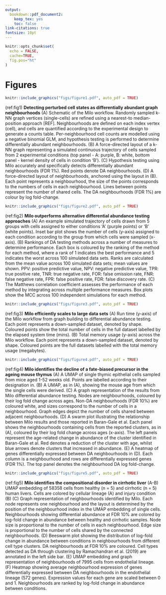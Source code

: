 ```yaml
---
output:
  bookdown::pdf_document2:
    keep_tex: yes
    toc: false
link-citations: true
fontsize: 10pt
---
```


```r
knitr::opts_chunk$set(
  echo = FALSE,
  cache=TRUE,
  fig.pos="ht"
)
```

# Figures {-}

```r
knitr::include_graphics("figs/figure1.pdf", auto_pdf = TRUE)
```

(ref:fig1) **Detecting perturbed cell states as differentially abundant graph neighbourhoods**
(A) Schematic of the Milo workflow. Randomly sampled k-NN graph vertices (single-cells) are refined using a nearest-to median-position approach [REF]. Neighbourhoods are defined on each index vertex (cell), and cells are quantified according to the experimental design to generate a counts table. Per-neighbourhood cell counts are modelled using a negative binomial GLM, and hypothesis testing is performed to determine differentially abundant neighbourhoods.
(B) A force-directed layout of a k-NN graph representing a simulated continuous trajectory of cells sampled from 2 experimental conditions (top panel - A: purple, B: white, bottom panel - kernel density of cells in condition ‘B’).
(C) Hypothesis testing using Milo accurately and specifically detects differentially abundant neighbourhoods (FDR 1%). Red points denote DA neighbourhoods.
(D) A force-directed layout of neighbourhoods, anchored using the layout in (B). Each point represents a neighbourhood, the size of the points corresponds to the numbers of cells in each neighbourhood. Lines between points represent the number of shared cells. The DA neighbourhoods (FDR 1%) are colour by log fold-change.



```r
knitr::include_graphics("figs/figure2.pdf", auto_pdf = TRUE)
```

(ref:fig2) **Milo outperforms alternative differential abundance testing approaches**
(A) An example simulated trajectory of cells drawn from 5 groups with cells assigned to either conditions ‘A’ (purple points) or ‘B’ (white points). Inset bar plot shows the number of cells (y-axis) assigned to each condition according to the group from which cells were sampled (x-axis).
(B) Rankings of DA testing methods across a number of measures to determine performance. Each box is coloured by the ranking of the method for each method, where a rank of 1 indicates the best performance and 5 indicates the worst across 100 simulated data sets. Ranks are calculated from the mean value across 100 simulated data sets; mean values are shown. PPV: positive predictive value, NPV: negative predictive value, TPR: true positive rate, TNR: true negative rate, FOR: false omission rate, FNR: false negative rate, FPR: false positive rate, FDR: false discovery rate.
(C) The Matthews correlation coefficient assesses the performance of each method by integrating across multiple performance measures. Box plots show the MCC across 100 independent simulations for each method.



```r
knitr::include_graphics("figs/figure3.pdf", auto_pdf = TRUE)
```

(ref:fig3) **Milo efficiently scales to large data sets**
(A) Run time (y-axis) of the Milo workflow from graph building to differential abundance testing. Each point represents a down-sampled dataset, denoted by shape. Coloured points show the total number of cells in the full dataset labelled by the elapsed system time (mins).
(B) Total memory usage (y-axis) across the Milo workflow. Each point represents a down-sampled dataset, denoted by shape. Coloured points are the full datasets labelled with the total memory usage (megabytes).



```r
knitr::include_graphics("figs/figure4.pdf", auto_pdf = TRUE)
```

(ref:fig4) **Milo identifies the decline of a fate-biased precursor in the ageing mouse thymus**
(A) A UMAP of single thymic epithelial cells sampled from mice aged 1-52 weeks old. Points are labelled according to their designation in.
(B) A UMAP, as in (A), showing the mouse age from which the single cells were derived.
(C) A graph representation of the results from Milo differential abundance testing. Nodes are neighbourhoods, coloured by their log fold change across ages. Non-DA neighbourhoods (FDR 10%) are coloured white, and sizes correspond to the number of cells in a neighbourhood. Graph edges depict the number of cells shared between adjacent neighbourhoods.
(D) A swarm plot illustrating the relationship between Milo results and those reported in Baran-Gale et al. Each panel shows the neighbourhoods containing cells from the reported clusters, as in (A), coloured by their log fold change across ages (x-axis). The left panels represent the age-related change in abundance of the cluster identified in Baran-Gale et al. Red denotes a reduction of the cluster with age, whilst blue arrows denote clusters that increased in abundance.
(E) A heatmap of genes differentially expressed between DA neighbourhoods in (D). Each column is a neighbourhood and rows are differentially expressed genes (FDR 1%). The top panel denotes the neighbourhood DA log fold-change.


```r
knitr::include_graphics("figs/figure5.pdf", auto_pdf = TRUE)
```

(ref:fig5) **Milo identifies the compositional disorder in cirrhotic liver**
(A-B) UMAP embedding of 58358 cells from healthy (n = 5) and cirrhotic (n = 5) human livers. Cells are colored by cellular lineage (A) and injury condition (B)
(C) Graph representation of neighbourhoods identified by Milo. Each node represents one neighbourhood and the layout is determined by the position of the neighbourhood index in the UMAP embedding of single cells. Neighbourhoods showing differential abundance at FDR 10% are colored by log-fold change in abundance between healthy and cirrhotic samples. Node size is proportional to the number of cells in each neighbourhood. Edge size is proportional to the number of cells shared by the connected neighbourhoods.
(D) Beeswarm plot showing the distribution of log-fold change in abundance between conditions in neighbourhoods from different cell type clusters. DA neighbourhoods at FDR 10% are coloured. Cell types detected as DA through clustering by Ramachandran et al. (2019) are annotated in the left side bar.
(E) UMAP embedding and graph representation of neighbourhoods of 7995 cells from endothelial lineage.
(F) Heatmap showing average neighbourhood expression of genes differentially expressed between DA neighbourhoods in the endothelial lineage (572 genes). Expression values for each gene are scaled between 0 and 1. Neighbourhoods are ranked by log-fold change in abundance between conditions.


